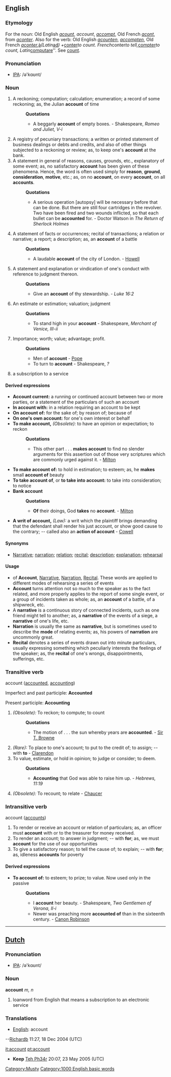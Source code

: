 ==English==

===Etymology===
For the noun: Old English ''[[acount]]'', ''account'', ''[[accompt]]'', Old French ''[[acont]]'', from ''[[aconter]]''. Also for the verb: Old English ''[[acounten]]'', ''[[accompten]]'', Old French ''[[aconter]], ''[[à]]'' (Latin ''[[ad]]'') + ''[[conter]]'' to count. French ''conter'' to tell, ''[[compter]]'' to count, Latin ''[[computare]]''. See [[count]].

=== Pronunciation ===
*[[w:IPA|IPA]]: /ə'kɑʊnt/

===Noun===
#A reckoning; computation; calculation; enumeration; a record of some reckoning; as, the Julian '''account''' of time
#:'''Quotations'''
#:*A beggarly '''account''' of empty boxes. - Shakespeare, ''Romeo and Juliet, V-i''
#A registry of pecuniary transactions; a written or printed statement of business dealings or debts and credits, and also of other things subjected to a reckoning or review; as, to keep one's '''account''' at the bank.
#A statement in general of reasons, causes, grounds, etc., explanatory of some event; as, no satisfactory '''account''' has been given of these phenomena. Hence, the word is often used simply for '''reason''', '''ground''', '''consideration''', '''motive''', etc.; as, on no '''account''', on every '''account''', on all '''accounts'''.
#:'''Quotations'''
#:*A serious operation [autopsy] will be necessary before that can be done. But there are still four cartridges in the revolver.  Two have been fired and two wounds inflicted, so that each bullet can be '''accounted''' for. - Doctor Watson in ''The Return of Sherlock Holmes''
#A statement of facts or occurrences; recital of transactions; a relation or narrative; a report; a description; as, an '''account''' of a battle
#:'''Quotations'''
#:*A laudable '''account''' of the city of London. - [[Howell]]
#A statement and explanation or vindication of one's conduct with reference to judgment thereon.
#:'''Quotations'''
#:*Give an '''account''' of thy stewardship. - ''Luke 16:2''
#An estimate or estimation; valuation; judgment
#:'''Quotations'''
#:*To stand high in your '''account''' - Shakespeare, ''Merchant of Venice, III-ii''
#Importance; worth; value; advantage; profit.
#:'''Quotations'''
#:*Men of '''account''' - [[Pope]]
#:*To turn to '''account''' - Shakespeare, ''?''
#a subscription to a service

====Derived expressions====
*'''Account current:''' a running or continued account between two or more parties, or a statement of the particulars of such an account
*'''In account with:''' in a relation requiring an account to be kept
*'''On account of:''' for the sake of; by reason of; because of
*'''On one's own account:''' for one's own interest or behalf
*'''To make account,''' ''(Obsolete):'' to have an opinion or expectation; to reckon
*:'''Quotations'''
*:*This other part . . . '''makes account''' to find no slender arguments for this assertion out of those very scriptures which are commonly urged against it. - [[Milton]]
*'''To make account of:''' to hold in estimation; to esteem; as, he '''makes''' small '''account of''' beauty
*'''To take account of''', or '''to take into account:''' to take into consideration; to notice
*'''Bank account'''
*:'''Quotations'''
*:*'''Of''' their doings, God '''takes''' no '''account'''. - [[Milton]]
*'''A writ of account,''' ''(Law):'' a writ which the plaintiff brings demanding that the defendant shall render his just account, or show good cause to the contrary; -- called also an '''action of account''' - [[Cowell]]

====Synonyms====
*[[Narrative]]; [[narration]]; [[relation]]; [[recital]]; [[description]]; [[explanation]]; [[rehearsal]]

====Usage====
*of '''Account''', [[Narrative]], [[Narration]], [[Recital]]. These words are applied to different modes of rehearsing a series of events
*'''Account''' turns attention not so much to the speaker as to the fact related, and more properly applies to the report of some single event, or a group of incidents taken as whole; as, an '''account''' of a battle, of a shipwreck, etc.
*A '''narrative''' is a continuous story of connected incidents, such as one friend might tell to another; as, a '''narrative''' of the events of a siege, a '''narrative''' of one's life, etc.
*'''Narration''' is usually the same as '''narrative''', but is sometimes used to describe the '''mode''' of relating events; as, his powers of '''narration''' are uncommonly great.
*'''Recital''' denotes a series of events drawn out into minute particulars, usually expressing something which peculiarly interests the feelings of the speaker; as, the '''recital''' of one's wrongs, disappointments, sufferings, etc.

===Transitive verb===
;account  ([[accounted]], [[accounting]])

Imperfect and past participle: '''Accounted'''

Present participle: '''Accounting'''
#''(Obsolete):'' To reckon; to compute; to count
#:'''Quotations'''
#:*The motion of . . . the sun whereby years are '''accounted'''. - [[Sir T. Browne]]
#''(Rare):'' To place to one's account; to put to the credit of; to assign; -- with '''to''' - [[Clarendon]]
#To value, estimate, or hold in opinion; to judge or consider; to deem.
#:'''Quotations'''
#:*'''Accounting''' that God was able to raise him up. - ''Hebrews, 11:19''
#''(Obsolete):'' To recount; to relate - [[Chaucer]]

===Intransitive verb===
;account  ([[accounts]])
#To render or receive an account or relation of particulars; as, an officer must '''account''' with or to the treasurer for money received.
#To render an account; to answer in judgment; -- with '''for'''; as, we must '''account''' for the use of our opportunities
#To give a satisfactory reason; to tell the cause of; to explain; -- with '''for'''; as, idleness '''accounts''' for poverty

====Derived expressions====
*'''To account of:''' to esteem; to prize; to value. Now used only in the passive
*:'''Quotations'''
*:* I '''account''' her beauty. - Shakespeare, ''Two Gentlemen of Verona, II-i''
*:*Newer was preaching more '''accounted of''' than in the sixteenth century. - [[Canon Robinson]]
----

==[[Dutch]]==
=== Pronunciation ===
*[[w:IPA|IPA]]: /ə'kɑʊnt/
=== Noun ===
'''account''' ''m, n''
#loanword from English that means a subscription to an electronic service
=== Translations ===
*[[English]]: account
{{BE-ready}}--[[User:Richardb|Richardb]] 11:27, 18 Dec 2004 (UTC)

[[Category:Musty]]

[[it:account]]
[[pt:account]]
[[Category:1000 English basic words]]

*'''Keep''' [[User:Teh Ph34r|Teh Ph34r]] 20:07, 23 May 2005 (UTC)